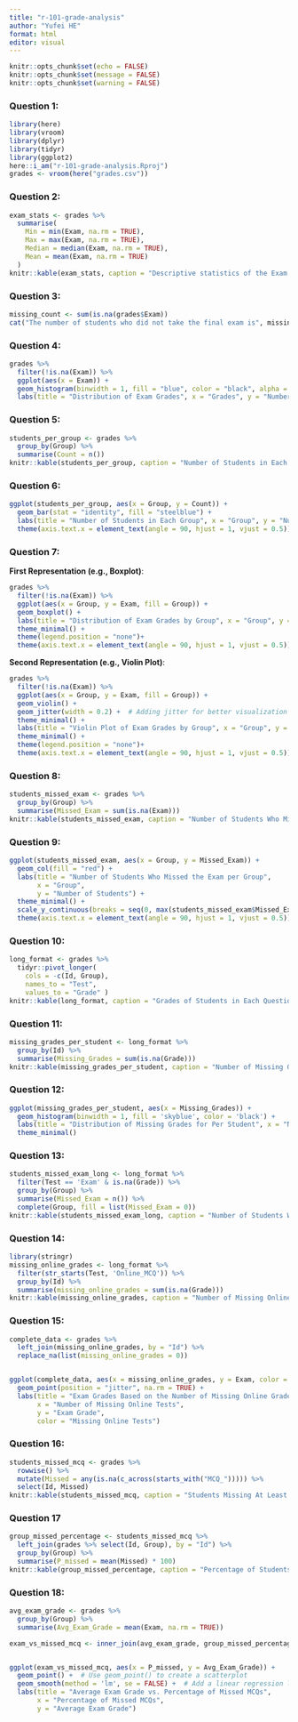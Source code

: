 ```yaml
---
title: "r-101-grade-analysis"
author: "Yufei HE"
format: html
editor: visual
---
```


```r
knitr::opts_chunk$set(echo = FALSE)
knitr::opts_chunk$set(message = FALSE)
knitr::opts_chunk$set(warning = FALSE)
```

### Question 1:

```r
library(here)
library(vroom)
library(dplyr)
library(tidyr)
library(ggplot2)
here::i_am("r-101-grade-analysis.Rproj")
grades <- vroom(here("grades.csv"))
```

### Question 2:

```r
exam_stats <- grades %>%
  summarise(
    Min = min(Exam, na.rm = TRUE),
    Max = max(Exam, na.rm = TRUE),
    Median = median(Exam, na.rm = TRUE),
    Mean = mean(Exam, na.rm = TRUE)
  )
knitr::kable(exam_stats, caption = "Descriptive statistics of the Exam grades")
```

### Question 3:

```r
missing_count <- sum(is.na(grades$Exam))
cat("The number of students who did not take the final exam is", missing_count, ".")
```

### Question 4:

```r
grades %>%
  filter(!is.na(Exam)) %>%
  ggplot(aes(x = Exam)) +
  geom_histogram(binwidth = 1, fill = "blue", color = "black", alpha = 0.7) + 
  labs(title = "Distribution of Exam Grades", x = "Grades", y = "Number of Students")
```

### Question 5:

```r
students_per_group <- grades %>%
  group_by(Group) %>%
  summarise(Count = n())
knitr::kable(students_per_group, caption = "Number of Students in Each Group")
```

### Question 6:

```r
ggplot(students_per_group, aes(x = Group, y = Count)) +
  geom_bar(stat = "identity", fill = "steelblue") +
  labs(title = "Number of Students in Each Group", x = "Group", y = "Number of Students")+
  theme(axis.text.x = element_text(angle = 90, hjust = 1, vjust = 0.5))
```

### Question 7:

**First Representation (e.g., Boxplot)**:

```r
grades %>%
  filter(!is.na(Exam)) %>%
  ggplot(aes(x = Group, y = Exam, fill = Group)) +
  geom_boxplot() +
  labs(title = "Distribution of Exam Grades by Group", x = "Group", y = "Exam Grade") +
  theme_minimal() +
  theme(legend.position = "none")+
  theme(axis.text.x = element_text(angle = 90, hjust = 1, vjust = 0.5))
```

**Second Representation (e.g., Violin Plot)**:

```r
grades %>%
  filter(!is.na(Exam)) %>%
  ggplot(aes(x = Group, y = Exam, fill = Group)) +
  geom_violin() +
  geom_jitter(width = 0.2) +  # Adding jitter for better visualization
  theme_minimal() +
  labs(title = "Violin Plot of Exam Grades by Group", x = "Group", y = "Exam Grade") +
  theme_minimal() +
  theme(legend.position = "none")+
  theme(axis.text.x = element_text(angle = 90, hjust = 1, vjust = 0.5))
```

### Question 8:

```r
students_missed_exam <- grades %>%
  group_by(Group) %>%
  summarise(Missed_Exam = sum(is.na(Exam)))
knitr::kable(students_missed_exam, caption = "Number of Students Who Missed the Exam in Each Group")
```

### Question 9:

```r
ggplot(students_missed_exam, aes(x = Group, y = Missed_Exam)) +
  geom_col(fill = "red") +  
  labs(title = "Number of Students Who Missed the Exam per Group", 
       x = "Group", 
       y = "Number of Students") +
  theme_minimal() +
  scale_y_continuous(breaks = seq(0, max(students_missed_exam$Missed_Exam, na.rm = TRUE), by = 1))+
  theme(axis.text.x = element_text(angle = 90, hjust = 1, vjust = 0.5))
```

### Question 10:

```r
long_format <- grades %>%
  tidyr::pivot_longer(
    cols = -c(Id, Group), 
    names_to = "Test",  
    values_to = "Grade" )
knitr::kable(long_format, caption = "Grades of Students in Each Question")
```

### Question 11:

```r
missing_grades_per_student <- long_format %>%
  group_by(Id) %>%
  summarise(Missing_Grades = sum(is.na(Grade)))
knitr::kable(missing_grades_per_student, caption = "Number of Missing Grades Per Student")
```

### Question 12:

```r
ggplot(missing_grades_per_student, aes(x = Missing_Grades)) +
  geom_histogram(binwidth = 1, fill = 'skyblue', color = 'black') +
  labs(title = "Distribution of Missing Grades for Per Student", x = "Number of Missing Grades", y = "Number of Students") +
  theme_minimal()
```

### Question 13:

```r
students_missed_exam_long <- long_format %>%
  filter(Test == 'Exam' & is.na(Grade)) %>%  
  group_by(Group) %>%
  summarise(Missed_Exam = n()) %>%
  complete(Group, fill = list(Missed_Exam = 0))
knitr::kable(students_missed_exam_long, caption = "Number of Students Who Missed the Exam in Each Group")
```

### Question 14:

```r
library(stringr)
missing_online_grades <- long_format %>%
  filter(str_starts(Test, 'Online_MCQ')) %>%
  group_by(Id) %>%
  summarise(missing_online_grades = sum(is.na(Grade)))
knitr::kable(missing_online_grades, caption = "Number of Missing Online Grades Per Student")
```

### Question 15:

```r
complete_data <- grades %>%
  left_join(missing_online_grades, by = "Id") %>%
  replace_na(list(missing_online_grades = 0))


ggplot(complete_data, aes(x = missing_online_grades, y = Exam, color = as.factor(missing_online_grades))) +
  geom_point(position = "jitter", na.rm = TRUE) +
  labs(title = "Exam Grades Based on the Number of Missing Online Grades", 
       x = "Number of Missing Online Tests", 
       y = "Exam Grade",
       color = "Missing Online Tests") 
```

### Question 16:

```r
students_missed_mcq <- grades %>%
  rowwise() %>%
  mutate(Missed = any(is.na(c_across(starts_with("MCQ_"))))) %>%
  select(Id, Missed)
knitr::kable(students_missed_mcq, caption = "Students Missing At Least One Grade")
```

### Question 17

```r
group_missed_percentage <- students_missed_mcq %>%
  left_join(grades %>% select(Id, Group), by = "Id") %>%
  group_by(Group) %>%
  summarise(P_missed = mean(Missed) * 100)
knitr::kable(group_missed_percentage, caption = "Percentage of Students Missing At Least One Grade by Group")
```

### Question 18:

```r
avg_exam_grade <- grades %>%
  group_by(Group) %>%
  summarise(Avg_Exam_Grade = mean(Exam, na.rm = TRUE))

exam_vs_missed_mcq <- inner_join(avg_exam_grade, group_missed_percentage, by = "Group")


ggplot(exam_vs_missed_mcq, aes(x = P_missed, y = Avg_Exam_Grade)) +
  geom_point() +  # Use geom_point() to create a scatterplot
  geom_smooth(method = 'lm', se = FALSE) +  # Add a linear regression line; set se = FALSE to remove the shaded confidence region
  labs(title = "Average Exam Grade vs. Percentage of Missed MCQs", 
       x = "Percentage of Missed MCQs", 
       y = "Average Exam Grade")
```
